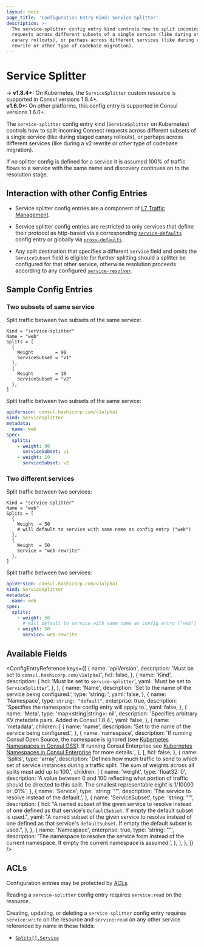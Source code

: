 ```yaml
---
layout: docs
page_title: 'Configuration Entry Kind: Service Splitter'
description: >-
  The service-splitter config entry kind controls how to split incoming Connect
  requests across different subsets of a single service (like during staged
  canary rollouts), or perhaps across different services (like during a v2
  rewrite or other type of codebase migration).
---
```


# Service Splitter

-> **v1.8.4+:** On Kubernetes, the `ServiceSplitter` custom resource is supported in Consul versions 1.8.4+.<br />
**v1.6.0+:** On other platforms, this config entry is supported in Consul versions 1.6.0+.

The `service-splitter` config entry kind (`ServiceSplitter` on Kubernetes) controls how to split incoming Connect
requests across different subsets of a single service (like during staged
canary rollouts), or perhaps across different services (like during a v2
rewrite or other type of codebase migration).

If no splitter config is defined for a service it is assumed 100% of traffic
flows to a service with the same name and discovery continues on to the
resolution stage.

## Interaction with other Config Entries

- Service splitter config entries are a component of [L7 Traffic
  Management](/docs/connect/l7-traffic-management).

- Service splitter config entries are restricted to only services that define
  their protocol as http-based via a corresponding
  [`service-defaults`](/docs/connect/config-entries/service-defaults) config
  entry or globally via
  [`proxy-defaults`](/docs/connect/config-entries/proxy-defaults) .

- Any split destination that specifies a different `Service` field and omits
  the `ServiceSubset` field is eligible for further splitting should a splitter
  be configured for that other service, otherwise resolution proceeds according
  to any configured
  [`service-resolver`](/docs/connect/config-entries/service-resolver).

## Sample Config Entries

### Two subsets of same service

<Tabs>
<Tab heading="HCL">

Split traffic between two subsets of the same service:

```hcl
Kind = "service-splitter"
Name = "web"
Splits = [
  {
    Weight        = 90
    ServiceSubset = "v1"
  },
  {
    Weight        = 10
    ServiceSubset = "v2"
  },
]
```

</Tab>
<Tab heading="Kubernetes YAML">

Split traffic between two subsets of the same service:

```yaml
apiVersion: consul.hashicorp.com/v1alpha1
kind: ServiceSplitter
metadata:
  name: web
spec:
  splits:
    - weight: 90
      serviceSubset: v1
    - weight: 10
      serviceSubset: v2
```

</Tab>
</Tabs>

### Two different services

<Tabs>
<Tab heading="HCL">

Split traffic between two services:

```hcl
Kind = "service-splitter"
Name = "web"
Splits = [
  {
    Weight  = 50
    # will default to service with same name as config entry ("web")
  },
  {
    Weight  = 50
    Service = "web-rewrite"
  },
]
```

</Tab>
<Tab heading="Kubernetes YAML">

Split traffic between two services:

```yaml
apiVersion: consul.hashicorp.com/v1alpha1
kind: ServiceSplitter
metadata:
  name: web
spec:
  splits:
    - weight: 50
      # will default to service with same name as config entry ("web")
    - weight: 50
      service: web-rewrite
```

</Tab>
</Tabs>

## Available Fields

<ConfigEntryReference
  keys={[
    {
      name: 'apiVersion',
      description: 'Must be set to `consul.hashicorp.com/v1alpha1`',
      hcl: false,
    },
    {
      name: 'Kind',
      description: {
        hcl: 'Must be set to `service-splitter`',
        yaml: 'Must be set to `ServiceSplitter`',
      },
    },
    {
      name: 'Name',
      description: 'Set to the name of the service being configured.',
      type: 'string: <required>',
      yaml: false,
    },
    {
      name: 'Namespace',
      type: `string: "default"`,
      enterprise: true,
      description: 'Specifies the namespace the config entry will apply to.',
      yaml: false,
    },
    {
      name: 'Meta',
      type: 'map<string|string>: nil',
      description:
        'Specifies arbitrary KV metadata pairs. Added in Consul 1.8.4.',
      yaml: false,
    },
    {
      name: 'metadata',
      children: [
        {
          name: 'name',
          description: 'Set to the name of the service being configured.',
        },
        {
          name: 'namespace',
          description:
            'If running Consul Open Source, the namespace is ignored (see [Kubernetes Namespaces in Consul OSS](/docs/k8s/crds#consul-oss)). If running Consul Enterprise see [Kubernetes Namespaces in Consul Enterprise](/docs/k8s/crds#consul-enterprise) for more details.',
        },
      ],
      hcl: false,
    },
    {
      name: 'Splits',
      type: 'array<ServiceSplit>',
      description:
        'Defines how much traffic to send to which set of service instances during a traffic split. The sum of weights across all splits must add up to 100.',
      children: [
        {
          name: 'weight',
          type: 'float32: 0',
          description:
            'A value between 0 and 100 reflecting what portion of traffic should be directed to this split. The smallest representable eight is 1/10000 or .01%',
        },
        {
          name: 'Service',
          type: 'string: ""',
          description: 'The service to resolve instead of the default.',
        },
        {
          name: 'ServiceSubset',
          type: 'string: ""',
          description: {
            hcl:
              "A named subset of the given service to resolve instead of one defined as that service's `DefaultSubset`. If empty the default subset is used.",
            yaml:
              "A named subset of the given service to resolve instead of one defined as that service's `defaultSubset`. If empty the default subset is used.",
          },
        },
        {
          name: 'Namespace',
          enterprise: true,
          type: 'string: ""',
          description:
            'The namespace to resolve the service from instead of the current namespace. If empty the current namespace is assumed.',
        },
      ],
    },
  ]}
/>

## ACLs

Configuration entries may be protected by [ACLs](/docs/security/acl).

Reading a `service-splitter` config entry requires `service:read` on the resource.

Creating, updating, or deleting a `service-splitter` config entry requires
`service:write` on the resource and `service:read` on any other service referenced by
name in these fields:

- [`Splits[].Service`](#service)

